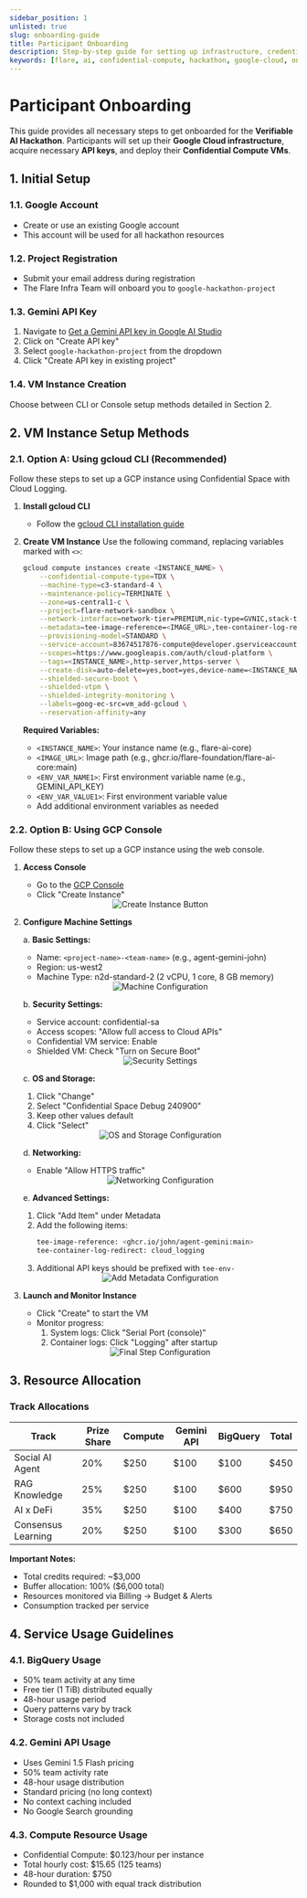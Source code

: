```yaml
---
sidebar_position: 1
unlisted: true
slug: onboarding-guide
title: Participant Onboarding
description: Step-by-step guide for setting up infrastructure, credentials, and cloud instances for the Verifiable AI Hackathon.
keywords: [flare, ai, confidential-compute, hackathon, google-cloud, onboarding]
---
```




# Participant Onboarding

This guide provides all necessary steps to get onboarded for the **Verifiable AI Hackathon**. Participants will set up their **Google Cloud infrastructure**, acquire necessary **API keys**, and deploy their **Confidential Compute VMs**.

## 1. Initial Setup

### 1.1. Google Account

- Create or use an existing Google account
- This account will be used for all hackathon resources

### 1.2. Project Registration

- Submit your email address during registration
- The Flare Infra Team will onboard you to `google-hackathon-project`

### 1.3. Gemini API Key

1. Navigate to [Get a Gemini API key in Google AI Studio](https://aistudio.google.com/app/apikey)
2. Click on "Create API key"
3. Select `google-hackathon-project` from the dropdown
4. Click "Create API key in existing project"

### 1.4. VM Instance Creation

Choose between CLI or Console setup methods detailed in Section 2.

## 2. VM Instance Setup Methods

### 2.1. Option A: Using gcloud CLI (Recommended)

Follow these steps to set up a GCP instance using Confidential Space with Cloud Logging.

1. **Install gcloud CLI**

   - Follow the [gcloud CLI installation guide](https://cloud.google.com/sdk/docs/install)

2. **Create VM Instance**
   Use the following command, replacing variables marked with `<>`:

   ```bash
   gcloud compute instances create <INSTANCE_NAME> \
       --confidential-compute-type=TDX \
       --machine-type=c3-standard-4 \
       --maintenance-policy=TERMINATE \
       --zone=us-central1-c \
       --project=flare-network-sandbox \
       --network-interface=network-tier=PREMIUM,nic-type=GVNIC,stack-type=IPV4_ONLY,subnet=default \
       --metadata=tee-image-reference=<IMAGE_URL>,tee-container-log-redirect=true,tee-env-<ENV_VAR_NAME1>=<ENV_VAR_VALUE1>,tee-env-<ENV_VAR_NAME2>=<ENV_VAR_VALUE2> \
       --provisioning-model=STANDARD \
       --service-account=83674517876-compute@developer.gserviceaccount.com \
       --scopes=https://www.googleapis.com/auth/cloud-platform \
       --tags=<INSTANCE_NAME>,http-server,https-server \
       --create-disk=auto-delete=yes,boot=yes,device-name=<INSTANCE_NAME>,image=projects/confidential-space-images/global/images/confidential-space-debug-250100,mode=rw,size=11,type=pd-balanced \
       --shielded-secure-boot \
       --shielded-vtpm \
       --shielded-integrity-monitoring \
       --labels=goog-ec-src=vm_add-gcloud \
       --reservation-affinity=any
   ```

   **Required Variables:**

   - `<INSTANCE_NAME>`: Your instance name (e.g., flare-ai-core)
   - `<IMAGE_URL>`: Image path (e.g., ghcr.io/flare-foundation/flare-ai-core:main)
   - `<ENV_VAR_NAME1>`: First environment variable name (e.g., GEMINI_API_KEY)
   - `<ENV_VAR_VALUE1>`: First environment variable value
   - Add additional environment variables as needed

### 2.2. Option B: Using GCP Console

Follow these steps to set up a GCP instance using the web console.

1. **Access Console**

   - Go to the [GCP Console](https://console.cloud.google.com/)
   - Click "Create Instance"

   <div align="center">
     <img
       src={CreateInstance}
       alt="Create Instance Button"
       style={{ maxWidth: "80%", margin: "20px 0" }}
     />
   </div>

2. **Configure Machine Settings**

   a. **Basic Settings:**

   - Name: `<project-name>-<team-name>` (e.g., agent-gemini-john)
   - Region: us-west2
   - Machine Type: n2d-standard-2 (2 vCPU, 1 core, 8 GB memory)

   <div align="center">
     <img
       src={MachineConfiguration}
       alt="Machine Configuration"
       style={{ maxWidth: "80%", margin: "20px 0" }}
     />
   </div>

   b. **Security Settings:**

   - Service account: confidential-sa
   - Access scopes: "Allow full access to Cloud APIs"
   - Confidential VM service: Enable
   - Shielded VM: Check "Turn on Secure Boot"

   <div align="center">
     <img
       src={Security}
       alt="Security Settings"
       style={{ maxWidth: "80%", margin: "20px 0" }}
     />
   </div>

   c. **OS and Storage:**

   1. Click "Change"
   2. Select "Confidential Space Debug 240900"
   3. Keep other values default
   4. Click "Select"

   <div align="center">
     <img
       src={OsAndStorage}
       alt="OS and Storage Configuration"
       style={{ maxWidth: "80%", margin: "20px 0" }}
     />
   </div>

   d. **Networking:**

   - Enable "Allow HTTPS traffic"

   <div align="center">
     <img
       src={Networking}
       alt="Networking Configuration"
       style={{ maxWidth: "80%", margin: "20px 0" }}
     />
   </div>

   e. **Advanced Settings:**

   1. Click "Add Item" under Metadata
   2. Add the following items:
      ```bash
      tee-image-reference: <ghcr.io/john/agent-gemini:main>
      tee-container-log-redirect: cloud_logging
      ```
   3. Additional API keys should be prefixed with `tee-env-`

   <div align="center">
     <img
       src={AddMetaData}
       alt="Add Metadata Configuration"
       style={{ maxWidth: "80%", margin: "20px 0" }}
     />
   </div>

3. **Launch and Monitor Instance**

   - Click "Create" to start the VM
   - Monitor progress:
     1. System logs: Click "Serial Port (console)"
     2. Container logs: Click "Logging" after startup

   <div align="center">
     <img
       src={FinalStep}
       alt="Final Step Configuration"
       style={{ maxWidth: "80%", margin: "20px 0" }}
     />
   </div>

## 3. Resource Allocation

### Track Allocations

| Track              | Prize Share | Compute | Gemini API | BigQuery | Total |
| ------------------ | ----------- | ------- | ---------- | -------- | ----- |
| Social AI Agent    | 20%         | $250    | $100       | $100     | $450  |
| RAG Knowledge      | 25%         | $250    | $100       | $600     | $950  |
| AI x DeFi          | 35%         | $250    | $100       | $400     | $750  |
| Consensus Learning | 20%         | $250    | $100       | $300     | $650  |

**Important Notes:**

- Total credits required: ~$3,000
- Buffer allocation: 100% ($6,000 total)
- Resources monitored via Billing → Budget & Alerts
- Consumption tracked per service

## 4. Service Usage Guidelines

### 4.1. BigQuery Usage

- 50% team activity at any time
- Free tier (1 TiB) distributed equally
- 48-hour usage period
- Query patterns vary by track
- Storage costs not included

### 4.2. Gemini API Usage

- Uses Gemini 1.5 Flash pricing
- 50% team activity rate
- 48-hour usage distribution
- Standard pricing (no long context)
- No context caching included
- No Google Search grounding

### 4.3. Compute Resource Usage

- Confidential Compute: $0.123/hour per instance
- Total hourly cost: $15.65 (125 teams)
- 48-hour duration: $750
- Rounded to $1,000 with equal track distribution
